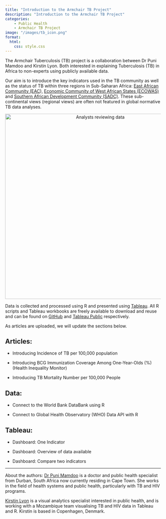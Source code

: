 ```yaml
---
title: "Introduction to the Armchair TB Project"
description: "Introduction to the Armchair TB Project"
categories: 
    - Public Health
    - Armchair TB Project
image: "/images/tb_icon.png"
format: 
  html:
    css: style.css
---
```


The Armchair Tuberculosis (TB) project is a collaboration between Dr Puni Mamdoo and Kirstin Lyon. Both interested in explaining Tuberculosis (TB) in Africa to non-experts using publicly available data.

Our aim is to introduce the key indicators used in the TB community as well as the status of TB within three regions in Sub-Saharan Africa: [East African Community (EAC](https://www.eac.int/)), [Economic Community of West African States (ECOWAS)](https://ecowas.int/) and [Southern African Development Community (SADC)](https://www.sadc.int/). These sub-continental views (regional views) are often not featured in global normative TB data analyses.

```{=html}
<div style="text-align: center;">
    <img src="/images/Map of regions.png" alt="Analysts reviewing data" width="600"/>
</div>
```

Data is collected and processed using R and presented using [Tableau](https://www.tableau.com/). All R scripts and Tableau workbooks are freely available to download and reuse and can be found on [GitHub](https://github.com/KirstinLyon/Armchair-TB) and [Tableau Public](https://public.tableau.com/app/profile/kirstin.lyon5886) respectively.

As articles are uploaded, we will update the sections below.

## Articles:

-   Introducing Incidence of TB per 100,000 population

-   Introducing BCG Immunization Coverage Among One-Year-Olds (%) (Health Inequality Monitor)

-   Introducing TB Mortality Number per 100,000 People

## Data:

-   Connect to the World Bank DataBank using R

-   Connect to Global Health Observatory (WHO) Data API with R

## Tableau:

-   Dashboard: One Indicator

-   Dashboard: Overview of data available

-   Dashboard: Compare two indicators

---

About the authors: 
[Dr Puni Mamdoo](https://www.linkedin.com/in/puni-mamdoo-8a1786108/) is a doctor and public health specialist from Durban, South Africa now currently residing in Cape Town. She works in the field of health systems and public health, particularly with TB and HIV programs.

[Kirstin Lyon](https://www.linkedin.com/in/kirstin-lyon-0320012a/) is a visual analytics specialist interested in public health, and is working with a Mozambique team visualising TB and HIV data in Tableau and R. Kirstin is based in Copenhagen, Denmark.
